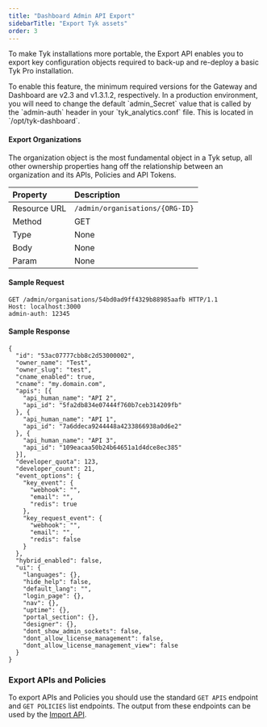 ```yaml
---
title: "Dashboard Admin API Export"
sidebarTitle: "Export Tyk assets"
order: 3
---
```


To make Tyk installations more portable, the Export API enables you to export key configuration objects required to back-up and re-deploy a basic Tyk Pro installation.


<Note>
To enable this feature, the minimum required versions for the Gateway and Dashboard are v2.3 and v1.3.1.2, respectively.
</Note>




<Warning>
In a production environment, you will need to change the default `admin_Secret` value that is called by the `admin-auth` header in your `tyk_analytics.conf` file. This is located in `/opt/tyk-dashboard`.
</Warning>



#### Export Organizations

The organization object is the most fundamental object in a Tyk setup, all other ownership properties hang off the relationship between an organization and its APIs, Policies and API Tokens.

| **Property** | **Description**                 |
| :------------ | :------------------------------- |
| Resource URL | `/admin/organisations/{ORG-ID}` |
| Method       | GET                             |
| Type         | None                            |
| Body         | None                            |
| Param        | None                            |

#### Sample Request

```{.copyWrapper}
GET /admin/organisations/54bd0ad9ff4329b88985aafb HTTP/1.1
Host: localhost:3000
admin-auth: 12345
```

#### Sample Response

```
{
  "id": "53ac07777cbb8c2d53000002",
  "owner_name": "Test",
  "owner_slug": "test",
  "cname_enabled": true,
  "cname": "my.domain.com",
  "apis": [{
    "api_human_name": "API 2",
    "api_id": "5fa2db834e07444f760b7ceb314209fb"
  }, {
    "api_human_name": "API 1",
    "api_id": "7a6ddeca9244448a4233866938a0d6e2"
  }, {
    "api_human_name": "API 3",
    "api_id": "109eacaa50b24b64651a1d4dce8ec385"
  }],
  "developer_quota": 123,
  "developer_count": 21,
  "event_options": {
    "key_event": {
      "webhook": "",
      "email": "",
      "redis": true
    },
    "key_request_event": {
      "webhook": "",
      "email": "",
      "redis": false
    }
  },
  "hybrid_enabled": false,
  "ui": {
    "languages": {},
    "hide_help": false,
    "default_lang": "",
    "login_page": {},
    "nav": {},
    "uptime": {},
    "portal_section": {},
    "designer": {},
    "dont_show_admin_sockets": false,
    "dont_allow_license_management": false,
    "dont_allow_license_management_view": false
  }
}
```

### Export APIs and Policies

To export APIs and Policies you should use the standard `GET APIS` endpoint and `GET POLICIES` list endpoints. The output from these endpoints can be used by the [Import API](/tyk-apis/tyk-dashboard-admin-api/import).